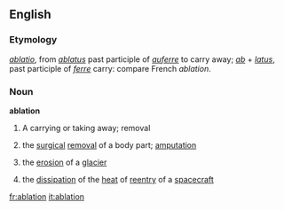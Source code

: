 ==English==
===Etymology===
{{L.}} ''[[ablatio]]'', from ''[[ablatus]]'' past participle of ''[[auferre]]'' to carry away; ''[[ab]]'' + ''[[latus]]'', past participle of ''[[ferre]]'' carry: compare French ''ablation''.

===Noun===
{{wikipedia}}
'''ablation'''
#A carrying or taking away; removal
#{{medicine}} the [[surgical]] [[removal]] of a body part; [[amputation]]
#{{geology}} the [[erosion]] of a [[glacier]]
# the [[dissipation]] of the [[heat]] of [[reentry]] of a [[spacecraft]]

[[fr:ablation]]
[[it:ablation]]
